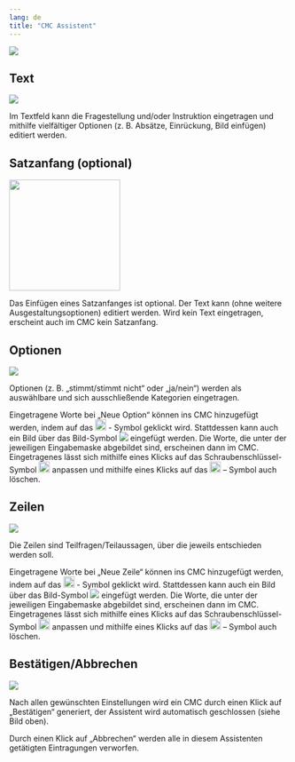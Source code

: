 ```yaml
---
lang: de
title: "CMC Assistent"
---
```


![](CMC_Main_Grafik.png)

## Text

![](CMC_Text_Grafik.png)

Im Textfeld kann die Fragestellung und/oder Instruktion eingetragen und mithilfe vielfältiger Optionen (z. B. Absätze, Einrückung, Bild einfügen) editiert werden.

## Satzanfang (optional)

![](CMC_Satzanfang_Grafik.png){width=200}

Das Einfügen eines Satzanfanges ist optional. Der Text kann (ohne weitere Ausgestaltungsoptionen) editiert werden. Wird kein Text eingetragen, erscheint auch im CMC kein Satzanfang.

## Optionen

![](CMC_Optionen_Grafik.png)

Optionen (z. B. „stimmt/stimmt nicht“ oder „ja/nein“) werden als auswählbare und sich ausschließende Kategorien eingetragen. 

Eingetragene Worte bei „Neue Option“ können ins CMC hinzugefügt werden, indem auf das ![](CMC_PlusSymbol_Grafik.png){width=20} - Symbol geklickt wird. Stattdessen kann auch ein Bild über das Bild-Symbol ![](CMC_Bild-Symbol_Grafik.png) eingefügt werden. Die Worte, die unter der jeweiligen Eingabemaske abgebildet sind, erscheinen dann im CMC. Eingetragenes lässt sich mithilfe eines Klicks auf das Schraubenschlüssel-Symbol ![](CMC_Werkzeug-Symbol_Grafik.png){width=20} anpassen und mithilfe eines Klicks auf das ![](CMC_XSymbol_Grafik.png){width=20} – Symbol auch löschen.

## Zeilen

![](CMC_Zeilen_Grafik.png)

Die Zeilen sind Teilfragen/Teilaussagen, über die jeweils entschieden werden soll. 

Eingetragene Worte bei „Neue Zeile“ können ins CMC hinzugefügt werden, indem auf das ![](CMC_PlusSymbol_Grafik.png){width=20} - Symbol geklickt wird. Stattdessen kann auch ein Bild über das Bild-Symbol ![](CMC_Bild-Symbol_Grafik.png) eingefügt werden. Die Worte, die unter der jeweiligen Eingabemaske abgebildet sind, erscheinen dann im CMC. Eingetragenes lässt sich mithilfe eines Klicks auf das Schraubenschlüssel-Symbol ![](CMC_Werkzeug-Symbol_Grafik.png){width=20} anpassen und mithilfe eines Klicks auf das ![](CMC_XSymbol_Grafik.png){width=20} – Symbol auch löschen. 

## Bestätigen/Abbrechen

![](CMC_BestatigenAbbrechen_Grafik.png)

Nach allen gewünschten Einstellungen wird ein CMC durch einen Klick auf „Bestätigen“ generiert, der Assistent wird automatisch geschlossen (siehe Bild oben). 

Durch einen Klick auf „Abbrechen“ werden alle in diesem Assistenten getätigten Eintragungen verworfen.